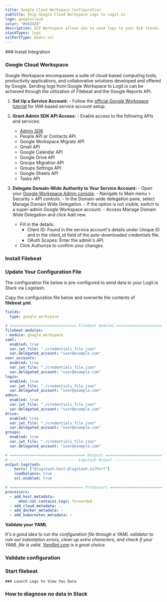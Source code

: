 ```yaml
---
title: Google Cloud Workspace Configuration
subTitle: Ship Google Cloud Workspace Logs to Logit.io
logo: googlecloud
color: "#e63429"
description: GCP Workspace allows you to send logs to your ELK stacks. Configure GCP Workspace to send logs to Logstash or Elasticsearch. 
stackTypes: logs
sslPortType: beats-ssl
---
```


<Steps>
  ### Install Integration

  <InstallIntegration/>

  ### Google Cloud Workspace

  Google Workspace encompasses a suite of cloud-based computing tools, productivity applications, and collaborative solutions 
  developed and offered by Google. Sending logs from Google Workspace to Logit.io can be achieved through the utilization 
  of Filebeat and the Google Reports API.

  1. **Set Up a Service Account:**
    - Follow the [official Google Workspace tutorial](https://support.google.com/workspacemigrate/answer/10839762?sjid=10874551070185788155-EU#zippy=%2Cstep-use-google-cloud-to-turn-on-apis) for IAM-based service account setup.

  2. **Grant Admin SDK API Access:**
    - Enable access to the following APIs and services:
      - [Admin SDK](http://admin.google.com/)
      - People API or Contacts API.
      - Google Workspace Migrate API
      - Gmail API
      - Google Calendar API
      - Google Drive API
      - Groups Migration API
      - Groups Settings API
      - Google Sheets API
      - Tasks API

  3. **Delegate Domain-Wide Authority to Your Service Account:**
    - Open your [Google Workspace Admin console](http://admin.google.com/).
    - Navigate to Main menu > Security > API controls.
    - In the Domain-wide delegation pane, select Manage Domain Wide Delegation.
    - If the option is not visible, switch to a super-admin Google Workspace account.
    - Access Manage Domain Wide Delegation and click Add new.
      - Fill in the details:
        - Client ID: Found in the service account's details under Unique ID and in the client_id field of the auto-downloaded credentials file.
        - OAuth Scopes: Enter the admin's API.
      - Click Authorize to confirm your changes.
  
  ### Install Filebeat

  <InstallFilebeat />
  
  ### Update Your Configuration File

  The configuration file below is pre-configured to send data to your Logit.io Stack via Logstash.
        
  Copy the configuration file below and overwrite the contents of __filebeat.yml__.

  ```yml copy
  fields:
    type: google_workspace

  # ============================== Filebeat modules ==============================
  filebeat.modules:
  - module: google_workspace
  saml:
    enabled: true
    var.jwt_file: "./credentials_file.json"
    var.delegated_account: "user@example.com"
  user_accounts:
    enabled: true
    var.jwt_file: "./credentials_file.json"
    var.delegated_account: "user@example.com"
  login:
    enabled: true
    var.jwt_file: "./credentials_file.json"
    var.delegated_account: "user@example.com"
  admin:
    enabled: true
    var.jwt_file: "./credentials_file.json"
    var.delegated_account: "user@example.com"
  drive:
    enabled: true
    var.jwt_file: "./credentials_file.json"
    var.delegated_account: "user@example.com"
  groups:
    enabled: true
    var.jwt_file: "./credentials_file.json"
    var.delegated_account: "user@example.com"

  # ================================== Outputs ===================================
  # ------------------------------ Logstash Output -------------------------------
  output.logstash:
      hosts: ["@logstash.host:@logstash.sslPort"]
      loadbalance: true
      ssl.enabled: true

  # ================================= Processors =================================
  processors:
    - add_host_metadata:
        when.not.contains.tags: forwarded
    - add_cloud_metadata: ~
    - add_docker_metadata: ~
    - add_kubernetes_metadata: ~
  ```

  __Validate your YAML__

  _It's a good idea to run the configuration file through a YAML validator to rule out indentation errors, 
  clean up extra characters, and check if your YAML file is valid. [Yamllint.com](https://yamllint.com) is a great choice._

  ### Validate configuration

  <ValidateBeat beatname="filebeat" />

  ### Start filebeat

  <StartFilebeat />

    ### Launch Logs to View You Data

  <LaunchVisualizer type="logs" />

  ### How to diagnose no data in Stack

  <DiagnoseNoData />
</Steps>
